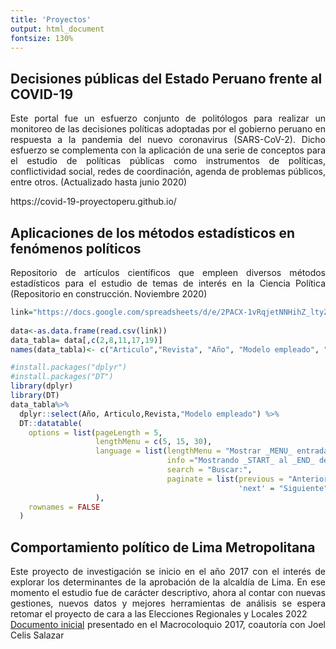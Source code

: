 ```yaml
---
title: 'Proyectos'
output: html_document
fontsize: 130%
---
```


<h2>Decisiones públicas del Estado Peruano frente al COVID-19 </h2>

<p>
<div style="text-align:justify"> Este portal fue un esfuerzo conjunto de politólogos para realizar un monitoreo de las decisiones políticas adoptadas por el gobierno peruano en respuesta a la pandemia del nuevo coronavirus (SARS-CoV-2). Dicho esfuerzo se complementa con la aplicación de una serie de conceptos para el estudio de políticas públicas como instrumentos de políticas, conflictividad social, redes de coordinación, agenda de problemas públicos, entre otros. (Actualizado hasta junio 2020) </div>
</p>

https://covid-19-proyectoperu.github.io/ 

<h2>Aplicaciones de los métodos estadísticos en fenómenos políticos </h2>


<p>
<div style="text-align:justify"> Repositorio de artículos científicos que empleen diversos métodos estadísticos para el estudio de temas de interés en la Ciencia Política  (Repositorio en construcción. Noviembre 2020) </div>
</p>


```r
link="https://docs.google.com/spreadsheets/d/e/2PACX-1vRqjetNNHihZ_ltyZh7PKBR_td0Wq9VGLNZXReOc1eYuGeAP4SH_sbPOnNcPobWRyRtxUvtxq8IjZ3S/pub?gid=568572581&single=true&output=csv"
  
data<-as.data.frame(read.csv(link))
data_tabla= data[,c(2,8,11,17,19)]
names(data_tabla)<- c("Articulo","Revista", "Año", "Modelo empleado", "Enlace")

```


```r
#install.packages("dplyr")
#install.packages("DT")
library(dplyr)
library(DT)
data_tabla%>%
  dplyr::select(Año, Articulo,Revista,"Modelo empleado") %>%
  DT::datatable(
    options = list(pageLength = 5, 
                   lengthMenu = c(5, 15, 30),
                   language = list(lengthMenu = "Mostrar _MENU_ entradas",
                                   info ="Mostrando _START_ al _END_ de _TOTAL_ entradas",
                                   search = "Buscar:",
                                   paginate = list(previous = "Anterior",
                                                   'next' = "Siguiente"))
                   ),
    rownames = FALSE
  )
```


<h2> Comportamiento político de Lima Metropolitana </h2>

<p>
<div style="text-align:justify"> Este proyecto de investigación se inicio en el año 2017 con el interés de explorar los determinantes de la aprobación de la alcaldía de Lima. En ese momento el estudio fue de carácter descriptivo, ahora al contar con nuevas gestiones, nuevos datos y mejores herramientas de análisis se espera retomar el proyecto de cara a las Elecciones Regionales y Locales 2022 </div>

<div style="text-align:justify"> [Documento inicial](https://www.academia.edu/40808053/_Alcaldes_aprobados_alcald%C3%ADas_desaprobadas_Un_estudio_acerca_de_la_aprobaci%C3%B3n_gubernamental_local_en_Lima_Metropolitana) presentado en el Macrocoloquio 2017, coautoría con Joel Celis Salazar </div>
</p>
